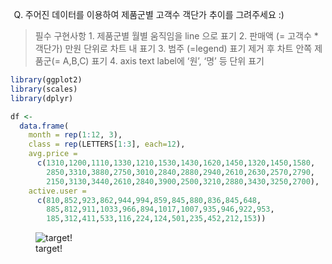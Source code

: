 Q) 주어진 데이터를 이용하여 제품군별 고객수 객단가 추이를 그려주세요 :)

> 필수 구현사항
> 1. 제품군별 월별 움직임을 line 으로 표기
> 2. 판매액 (= 고객수 * 객단가) 만원 단위로 차트 내 표기
> 3. 범주 (=legend) 표기 제거 후 차트 안쪽 제품군(= A,B,C) 표기
> 4. axis text label에 '원', '명' 등 단위 표기

```r
library(ggplot2)
library(scales)
library(dplyr)

df <- 
  data.frame(
    month = rep(1:12, 3),
    class = rep(LETTERS[1:3], each=12),
    avg.price = 
      c(1310,1200,1110,1330,1210,1530,1430,1620,1450,1320,1450,1580,
        2850,3310,3880,2750,3010,2840,2880,2940,2610,2630,2570,2790,
        2150,3130,3440,2610,2840,3900,2500,3210,2880,3430,3250,2700),
    active.user = 
      c(810,852,923,862,944,994,859,845,880,836,845,648,
        885,812,911,1033,966,894,1017,1007,935,946,922,953,
        185,312,411,533,116,224,124,501,235,452,212,153))
```

![target!](path_drawing_result.PNG)
